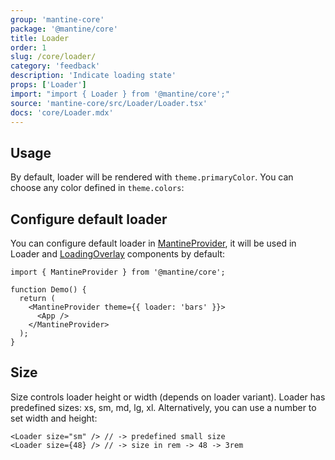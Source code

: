 ```yaml
---
group: 'mantine-core'
package: '@mantine/core'
title: Loader
order: 1
slug: /core/loader/
category: 'feedback'
description: 'Indicate loading state'
props: ['Loader']
import: "import { Loader } from '@mantine/core';"
source: 'mantine-core/src/Loader/Loader.tsx'
docs: 'core/Loader.mdx'
---
```



## Usage

By default, loader will be rendered with `theme.primaryColor`. You can choose any color defined in `theme.colors`:

<Demo data={LoaderDemos.configurator} />

## Configure default loader

You can configure default loader in [MantineProvider](/theming/mantine-provider/),
it will be used in Loader and [LoadingOverlay](/core/loading-overlay/) components by default:

```tsx
import { MantineProvider } from '@mantine/core';

function Demo() {
  return (
    <MantineProvider theme={{ loader: 'bars' }}>
      <App />
    </MantineProvider>
  );
}
```

## Size

Size controls loader height or width (depends on loader variant). Loader has predefined sizes: xs, sm, md, lg, xl.
Alternatively, you can use a number to set width and height:

```tsx
<Loader size="sm" /> // -> predefined small size
<Loader size={48} /> // -> size in rem -> 48 -> 3rem
```
